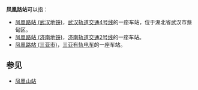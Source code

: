 '''凤凰路站'''可以指：
*[[凤凰路站_(武汉地铁)|凤凰路站 (武汉地铁)]]，[[武汉轨道交通4号线|武汉轨道交通4号线]]的一座车站，位于湖北省武汉市蔡甸区。
*[[凤凰路站_(济南地铁)|凤凰路站 (济南地铁)]]，[[济南轨道交通2号线|济南轨道交通2号线]]的一座车站。
*[[凤凰路站_(三亚市)|凤凰路站 (三亚市)]]，[[三亚有轨电车|三亚有轨电车]]的一座车站。

==参见==
*[[凤凰山站|凤凰山站]]
{{disambig|cat=四字车站名消歧义}}
